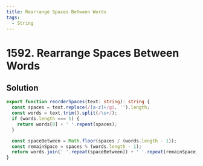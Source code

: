 ```yaml
---
title: Rearrange Spaces Between Words
tags:
  - String
---
```


# 1592. Rearrange Spaces Between Words

<Badges>
  <LevelBadge level="easy" />
  <TopicBadge name="String" slug="string" />
</Badges>

## Solution

```typescript filename="solution.ts" copy
export function reorderSpaces(text: string): string {
  const spaces = text.replace(/[a-z]+/gi, '').length;
  const words = text.trim().split(/\s+/);
  if (words.length === 1) {
    return words[0] + ' '.repeat(spaces);
  }

  const spaceBetween = Math.floor(spaces / (words.length - 1));
  const remainSpace = spaces % (words.length - 1);
  return words.join(' '.repeat(spaceBetween)) + ' '.repeat(remainSpace);
}
```

<ProblemLink
  codingSite="leetcode"
  href="https://leetcode.com/problems/rearrange-spaces-between-words"
  title="Rearrange Spaces Between Words"
/>
